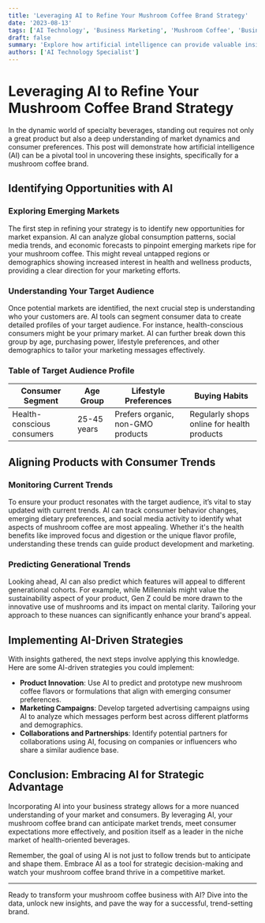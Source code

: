 ```yaml
---
title: 'Leveraging AI to Refine Your Mushroom Coffee Brand Strategy'
date: '2023-08-13'
tags: ['AI Technology', 'Business Marketing', 'Mushroom Coffee', 'Business Marketing']
draft: false
summary: 'Explore how artificial intelligence can provide valuable insights into emerging markets, target audiences, and generational trends to strategically position your mushroom coffee brand for success.'
authors: ['AI Technology Specialist']
---
```


# Leveraging AI to Refine Your Mushroom Coffee Brand Strategy

In the dynamic world of specialty beverages, standing out requires not only a great product but also a deep understanding of market dynamics and consumer preferences. This post will demonstrate how artificial intelligence (AI) can be a pivotal tool in uncovering these insights, specifically for a mushroom coffee brand.

## Identifying Opportunities with AI

### Exploring Emerging Markets

The first step in refining your strategy is to identify new opportunities for market expansion. AI can analyze global consumption patterns, social media trends, and economic forecasts to pinpoint emerging markets ripe for your mushroom coffee. This might reveal untapped regions or demographics showing increased interest in health and wellness products, providing a clear direction for your marketing efforts.

### Understanding Your Target Audience

Once potential markets are identified, the next crucial step is understanding who your customers are. AI tools can segment consumer data to create detailed profiles of your target audience. For instance, health-conscious consumers might be your primary market. AI can further break down this group by age, purchasing power, lifestyle preferences, and other demographics to tailor your marketing messages effectively.

### Table of Target Audience Profile
| Consumer Segment | Age Group | Lifestyle Preferences | Buying Habits |
|------------------|-----------|-----------------------|---------------|
| Health-conscious consumers | 25-45 years | Prefers organic, non-GMO products | Regularly shops online for health products |

## Aligning Products with Consumer Trends

### Monitoring Current Trends

To ensure your product resonates with the target audience, it’s vital to stay updated with current trends. AI can track consumer behavior changes, emerging dietary preferences, and social media activity to identify what aspects of mushroom coffee are most appealing. Whether it's the health benefits like improved focus and digestion or the unique flavor profile, understanding these trends can guide product development and marketing.

### Predicting Generational Trends

Looking ahead, AI can also predict which features will appeal to different generational cohorts. For example, while Millennials might value the sustainability aspect of your product, Gen Z could be more drawn to the innovative use of mushrooms and its impact on mental clarity. Tailoring your approach to these nuances can significantly enhance your brand's appeal.

## Implementing AI-Driven Strategies

With insights gathered, the next steps involve applying this knowledge. Here are some AI-driven strategies you could implement:

- **Product Innovation**: Use AI to predict and prototype new mushroom coffee flavors or formulations that align with emerging consumer preferences.
- **Marketing Campaigns**: Develop targeted advertising campaigns using AI to analyze which messages perform best across different platforms and demographics.
- **Collaborations and Partnerships**: Identify potential partners for collaborations using AI, focusing on companies or influencers who share a similar audience base.

## Conclusion: Embracing AI for Strategic Advantage

Incorporating AI into your business strategy allows for a more nuanced understanding of your market and consumers. By leveraging AI, your mushroom coffee brand can anticipate market trends, meet consumer expectations more effectively, and position itself as a leader in the niche market of health-oriented beverages.

Remember, the goal of using AI is not just to follow trends but to anticipate and shape them. Embrace AI as a tool for strategic decision-making and watch your mushroom coffee brand thrive in a competitive market.

---

Ready to transform your mushroom coffee business with AI? Dive into the data, unlock new insights, and pave the way for a successful, trend-setting brand.

